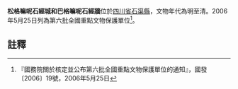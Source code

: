 {{msg:四川省文物保護單位
|名稱 = 松格嘛呢石經城和巴格嘛呢石經牆
|編號 = 715
|圖片 = 
|級別 = 106
|分類 = 
|時代 = 明至清
|地点 = [[四川省|四川省]][[石渠縣|石渠縣]]
|坐標 =
|登錄 = 2006年5月25日
}}
'''松格嘛呢石經城和巴格嘛呢石經牆'''位於[[四川省|四川省]][[石渠縣|石渠縣]]，文物年代為明至清。2006年5月25日列為第六批全國重點文物保護單位<ref>『國務院關於核定並公布第六批全國重點文物保護單位的通知』，國發〔2006〕19號，2006年5月25日</ref>。
==註釋==
{{reflist}}
